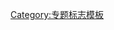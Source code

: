 {{WPBannerMeta
|PROJECT = 道教
 |BANNER_NAME = Template:WikiProject Taoism
 |substcheck=<includeonly>{{subst:</includeonly><includeonly>substcheck}}</includeonly>
 |small={{{small|}}}
 |category={{{category|¬}}}
 |listas={{{listas|}}}
|IMAGE_LEFT = Pakua.svg

|QUALITY_SCALE       = extended
 |class={{{class|}}}
 |auto={{{auto|}}}
 |importance={{{importance|}}}

|ASSESSMENT_LINK     = 
|COMMENTS            = yes
 |COMMENTS_CAT       = 
 |COMMENTS_FORCE     = yes

|MAIN_ARTICLE     = 
|PORTAL           = 道教
|PORTAL_IMG       = Tao.svg

}}<noinclude>{{documentation}}[[Category:专题标志模板]]</noinclude>